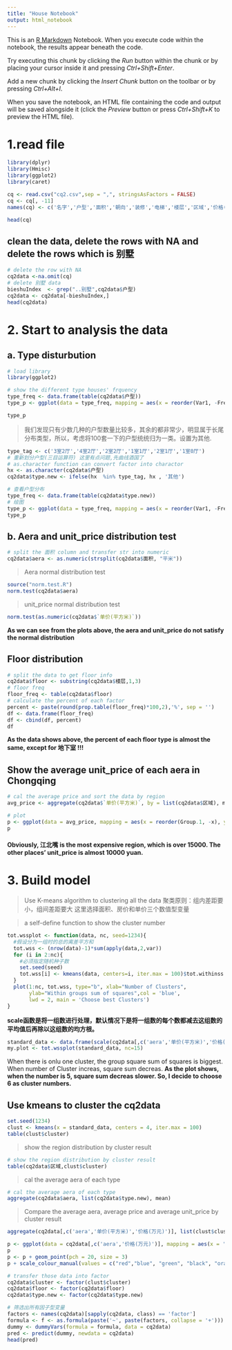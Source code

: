 ```yaml
---
title: "House Notebook"
output: html_notebook
---
```


This is an [R Markdown](http://rmarkdown.rstudio.com) Notebook. When you execute code within the notebook, the results appear beneath the code. 

Try executing this chunk by clicking the *Run* button within the chunk or by placing your cursor inside it and pressing *Ctrl+Shift+Enter*. 

Add a new chunk by clicking the *Insert Chunk* button on the toolbar or by pressing *Ctrl+Alt+I*.

When you save the notebook, an HTML file containing the code and output will be saved alongside it (click the *Preview* button or press *Ctrl+Shift+K* to preview the HTML file).

# 1.read file

```r
library(dplyr)
library(Hmisc)
library(ggplot2)
library(caret)
```



```r
cq <- read.csv("cq2.csv",sep = ",", stringsAsFactors = FALSE)
cq <- cq[, -11]
names(cq) <- c('名字','户型','面积','朝向','装修','电梯','楼层','区域','价格(万元)','单价(平方米)')

head(cq)
```

## clean the data, delete the rows with NA and delete the rows which is 别墅 

```r
# delete the row with NA
cq2data <-na.omit(cq)
# delete 别墅 data
bieshuIndex  <- grep("..别墅",cq2data$户型)
cq2data <- cq2data[-bieshuIndex,]
head(cq2data)
```

# 2. Start to analysis the data

## a. Type disturbution

```r
# load library
library(ggplot2)

# show the different type houses' frquency
type_freq <- data.frame(table(cq2data$户型))
type_p <- ggplot(data = type_freq, mapping = aes(x = reorder(Var1, -Freq),y = Freq)) + geom_bar(stat = 'identity', fill = 'steelblue') + theme(axis.text.x  = element_text(angle = 30, vjust = 0.5)) + xlab('户型') + ylab('套数')
```

```r
type_p
```
> 我们发现只有少数几种的户型数量比较多，其余的都非常少，明显属于长尾分布类型，所以，考虑将100套一下的户型统统归为一类。设置为其他.

```r
type_tag <- c('3室2厅','4室2厅','2室2厅','1室1厅','2室1厅','1室0厅')
# 重新划分户型(三目运算符) 这里有点问题,先曲线酒国了
# as.character function can convert factor into charactor
hx <- as.character(cq2data$户型)
cq2data$type.new <- ifelse(hx  %in% type_tag, hx , '其他')

# 查看户型分布
type_freq <- data.frame(table(cq2data$type.new))
# 绘图
type_p <- ggplot(data = type_freq, mapping = aes(x = reorder(Var1, -Freq),y = Freq)) + geom_bar(stat = 'identity', fill = 'steelblue') + theme(axis.text.x  = element_text(angle = 30, vjust = 0.5)) + xlab('户型') + ylab('套数')
type_p
```

## b. Aera and unit_price distribution test

```r
# split the 面积 column and transfer str into numeric
cq2data$aera <- as.numeric(strsplit(cq2data$面积, "平米"))
```

> Aera normal distribution test

```r
source("norm.test.R")
norm.test(cq2data$aera)
```

> unit_price normal distribution test

```r
norm.test(as.numeric(cq2data$`单价(平方米)`))
```

**As we can see from the plots above, the aera and unit_price do not satisfy the normal distribution**

## Floor distribution
```r
# split the data to get floor info
cq2data$floor <- substring(cq2data$楼层,1,3)
# floor freq
floor_freq <- table(cq2data$floor)
# calculate the percent of each factor
percent <- paste(round(prop.table(floor_freq)*100,2),'%', sep = '')
df <- data.frame(floor_freq)
df <- cbind(df, percent)
df
```
**As the data shows above, the percent of each floor type is almost the same, except for 地下室	!!!**

## Show the average unit_price of each aera in Chongqing

```r
# cal the average price and sort the data by region
avg_price <- aggregate(cq2data$`单价(平方米)`, by = list(cq2data$区域), mean)

# plot
p <- ggplot(data = avg_price, mapping = aes(x = reorder(Group.1, -x), y = x, group = 1)) + geom_area(fill = 'lightgreen') + geom_line(colour = 'steelblue', size = 2) + geom_point() + xlab('') + ylab('均价') + theme(axis.text.x  = element_text(angle = 90, vjust = 0.5))
p
```
#### Obviously, 江北嘴 is the most expensive region, which is over 15000. The other places' unit_price is almost 10000 yuan.

# 3. Build model
> Use K-means algorithm to clustering all the data
> 聚类原则：组内差距要小，组间差距要大
> 这里选择面积、房价和单价三个数值型变量

> a self-define function to show the cluster number

```r
tot.wssplot <- function(data, nc, seed=1234){
  #假设分为一组时的总的离差平方和              
  tot.wss <- (nrow(data)-1)*sum(apply(data,2,var)) 
  for (i in 2:nc){
    #必须指定随机种子数
    set.seed(seed) 
    tot.wss[i] <- kmeans(data, centers=i, iter.max = 100)$tot.withinss
  }
  plot(1:nc, tot.wss, type="b", xlab="Number of Clusters",
       ylab="Within groups sum of squares",col = 'blue',
       lwd = 2, main = 'Choose best Clusters')
}
```

**scale函数是将一组数进行处理，默认情况下是将一组数的每个数都减去这组数的平均值后再除以这组数的均方根。**

```r
standard_data <- data.frame(scale(cq2data[,c('aera','单价(平方米)','价格(万元)')]))
my.plot <- tot.wssplot(standard_data, nc=15)
```
When there is onlu one cluster, the group square sum of squares is biggest. When number of Cluster increas, square sum decreas. **As the plot shows, when the number is 5, square sum decreas slower. So, I decide to choose 6 as cluster numbers.**

## Use kmeans to cluster the cq2data
```r
set.seed(1234)
clust <- kmeans(x = standard_data, centers = 4, iter.max = 100)
table(clust$cluster)
```

> show the region distribution by cluster result

```r
# show the region distribution by cluster result
table(cq2data$区域,clust$cluster)
```

> cal the average aera of each type

```r
# cal the average aera of each type
aggregate(cq2data$aera, list(cq2data$type.new), mean)
```

> Compare the average aera, average price and average unit_price by cluster result

```r
aggregate(cq2data[,c('aera','单价(平方米)','价格(万元)')], list(clust$cluster), mean)
```


```r
p <- ggplot(data = cq2data[,c('aera','价格(万元)')], mapping = aes(x = 'aera',y = '价格(万元)', color = factor(clust$cluster)))
p
p <- p + geom_point(pch = 20, size = 3)
p + scale_colour_manual(values = c("red","blue", "green", "black", "orange",'purple'))
```

```r
# transfer those data into factor
cq2data$cluster <- factor(clust$cluster)
cq2data$floor <- factor(cq2data$floor)
cq2data$type.new <- factor(cq2data$type.new)
```

```r
# 筛选出所有因子型变量
factors <- names(cq2data)[sapply(cq2data, class) == 'factor']
formula <- f <- as.formula(paste('~', paste(factors, collapse = '+')))
dummy <- dummyVars(formula = formula, data = cq2data)
pred <- predict(dummy, newdata = cq2data)
head(pred)
```


